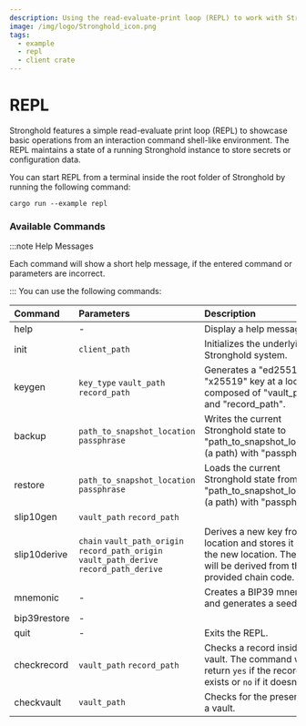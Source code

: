 ```yaml
---
description: Using the read-evaluate-print loop (REPL) to work with Stronghold interactively
image: /img/logo/Stronghold_icon.png
tags:
  - example
  - repl
  - client crate
---
```


# REPL

Stronghold features a simple read-evaluate print loop (REPL) to showcase basic operations from an interaction command shell-like environment. The REPL maintains a state of a running Stronghold instance to store secrets or configuration data.

You can start REPL from a terminal inside the root folder of Stronghold by running the following command:

```shell
cargo run --example repl
```

### Available Commands

:::note Help Messages

Each command will show a short help message, if the entered command or parameters are incorrect.

:::
You can use the following commands:

| Command      | Parameters                                                                                | Description                                                                                                                    |
| :----------- | :---------------------------------------------------------------------------------------- | :----------------------------------------------------------------------------------------------------------------------------- |
| help         | -                                                                                         | Display a help message.                                                                                                        |
| init         | `client_path`                                                                             | Initializes the underlying Stronghold system.                                                                                  |
| keygen       | `key_type` `vault_path` `record_path`                                                     | Generates a "ed25510" or "x25519" key at a location composed of "vault_path" and "record_path".                                |
| backup       | `path_to_snapshot_location` `passphrase`                                                  | Writes the current Stronghold state to "path_to_snapshot_location" (a path) with "passphrase".                                 |
| restore      | `path_to_snapshot_location` `passphrase`                                                  | Loads the current Stronghold state from "path_to_snapshot_location" (a path) with "passphrase".                                |
| slip10gen    | `vault_path` `record_path`                                                                |                                                                                                                                |
| slip10derive | `chain` `vault_path_origin` `record_path_origin` `vault_path_derive` `record_path_derive` | Derives a new key from old location and stores it into the new location. The key will be derived from the provided chain code. |
| mnemonic     | -                                                                                         | Creates a BIP39 mnemonic and generates a seed.                                                                                 |
| bip39restore | -                                                                                         |                                                                                                                                |
| quit         | -                                                                                         | Exits the REPL.                                                                                                                |
| checkrecord  | `vault_path` `record_path`                                                                | Checks a record inside the vault. The command will return `yes` if the record exists or `no` if it doesn't.                    |
| checkvault   | `vault_path`                                                                              | Checks for the presence of a vault.                                                                                            |
